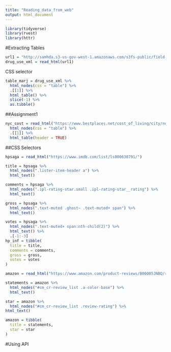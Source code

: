 ```yaml
---
title: "Reading_data_from_web"
output: html_document
---
```


```r
library(tidyverse)
library(rvest)
library(httr)
```

#Extracting Tables
```r
url1 = "http://samhda.s3-us-gov-west-1.amazonaws.com/s3fs-public/field-uploads/2k15StateFiles/NSDUHsaeShortTermCHG2015.htm"
drug_use_xml = read_html(url1)

```

CSS selector
```r
table_marj = drug_use_xml %>% 
  html_nodes(css = "table") %>% 
  .[[1]] %>% 
  html_table() %>% 
  slice(-1) %>% 
  as.tibble() 

```

##Assignment1
```r
nyc_cost = read_html("https://www.bestplaces.net/cost_of_living/city/new_york/new_york") %>% 
  html_nodes(css = "table") %>% 
  .[[1]] %>% 
  html_table(header = TRUE)
```

##CSS Selectors
```r
hpsaga = read_html("https://www.imdb.com/list/ls000630791/")

title = hpsaga %>% 
  html_nodes(".lister-item-header a") %>% 
  html_text()

comments = hpsaga %>% 
  html_nodes(".ipl-rating-star.small .ipl-rating-star__rating") %>% 
  html_text()

gross = hpsaga %>% 
  html_nodes(".text-muted .ghost~ .text-muted+ span") %>% 
  html_text()

votes = hpsaga %>% 
  html_nodes(".text-muted+ span:nth-child(2)") %>% 
  html_text() %>% 
  .[-1:-3]
hp_inf = tibble(
  title = title,
  comments = comments,
  gross = gross,
  votes = votes
)

```

```r
amazon = read_html("https://www.amazon.com/product-reviews/B00005JNBQ/ref=cm_cr_arp_d_viewopt_rvwer?ie=UTF8&reviewerType=avp_only_reviews&sortBy=recent&pageNumber=1")

statements = amazon %>% 
  html_nodes("#cm_cr-review_list .a-color-base") %>% 
  html_text()

star = amazon %>% 
  html_nodes("#cm_cr-review_list .review-rating") %>% 
html_text()

amazon = tibble(
  title = statements,
  star = star
)
```
#Using API









